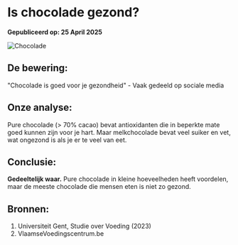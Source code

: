 # Is chocolade gezond?

**Gepubliceerd op: 25 April 2025**

![Chocolade](https://picsum.photos/800/400)

## De bewering:
"Chocolade is goed voor je gezondheid" - Vaak gedeeld op sociale media

## Onze analyse:
Pure chocolade (> 70% cacao) bevat antioxidanten die in beperkte mate goed kunnen zijn voor je hart. Maar melkchocolade bevat veel suiker en vet, wat ongezond is als je er te veel van eet.

## Conclusie:
**Gedeeltelijk waar.** Pure chocolade in kleine hoeveelheden heeft voordelen, maar de meeste chocolade die mensen eten is niet zo gezond.

## Bronnen:
1. Universiteit Gent, Studie over Voeding (2023)
2. VlaamseVoedingscentrum.be